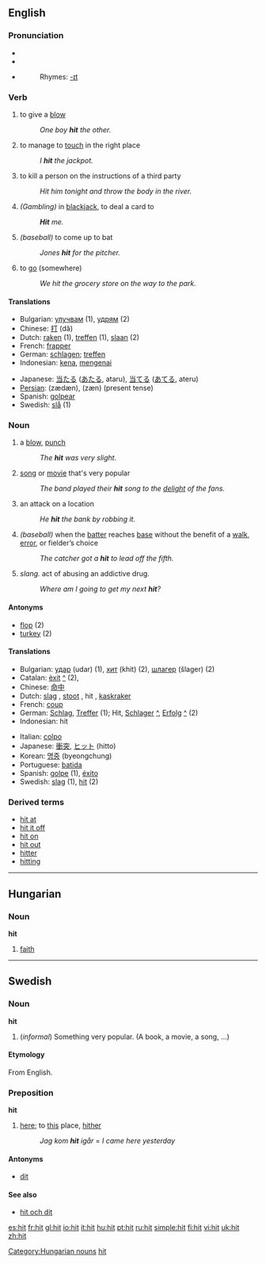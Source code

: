 ==English==

===Pronunciation===
*{{AHD|hĭt}}
*{{IPA|/hɪt/}}
*{{SAMPA|/hIt/}}
*:Rhymes: [[Rhymes:English:-ɪt|-ɪt]]

===Verb===
{{en-verb|hits|hitting|hit}}

# to give a [[blow]]
#: ''One boy '''hit''' the other.''
# to manage to [[touch]] in the right place
#: ''I '''hit''' the jackpot.''
# to kill a person on the instructions of a third party
#: ''Hit him tonight and throw the body in the river.''
# ''(Gambling)'' in [[blackjack]], to deal a card to
#:'' '''Hit''' me.''
# ''(baseball)'' to come up to bat
#: ''Jones '''hit''' for the pitcher.''
# to [[go]] (somewhere)
#: ''We hit the grocery store on the way to the park.''  

====Translations====
{{rfc-trans}}
{{top}}
*Bulgarian: [[улучвам]] (1), [[удрям]] (2)
*Chinese: [[打]] (dă)
*Dutch: [[raken]] (1), [[treffen]] (1), [[slaan]] (2)
*French: [[frapper]]
*German: [[schlagen]]; [[treffen]]
*Indonesian: [[kena]], [[kena|mengenai]]
{{mid}}
*Japanese: [[当たる]] ([[あたる]], ataru), [[当てる]] ([[あてる]], ateru)
*[[Persian]]: {{FAchar|[[زدن|زَدَن]]}} (zædæn), {{FAchar|[[زن|زَن]]}} (zæn) (present tense)
*Spanish: [[golpear]]
*Swedish: [[slå]] (1)
{{bottom}}

===Noun===
{{en-noun}}

# a [[blow]], [[punch]]
#: ''The '''hit''' was very slight.''
# [[song]] or [[movie]] that's very popular
#: ''The band played their '''hit''' song to the [[delight]] of the fans.''
# an attack on a location
#: ''He '''hit''' the bank by robbing it.''
# ''(baseball)'' when the [[batter]] reaches [[base]] without the benefit of a [[walk]], [[error]], or fielder’s choice
#: ''The catcher got a '''hit''' to lead off the fifth.''
# ''slang.'' act of abusing an addictive drug.
#: ''Where am I going to get my next '''hit'''?''

====Antonyms====
*[[flop]] (2)
*[[turkey]] (2)

====Translations====
{{rfc-trans}}
{{top}}
*Bulgarian: [[удар]] (udar) {{m}} (1), [[хит]] (khit) {{m}} (2), [[шлагер]] (šlager) {{m}} (2)
*Catalan: [[èxit]] {{m}} [[:ca:èxit|^]] (2),
*Chinese: [[命中]]
*Dutch: [[slag]] {{m}}, [[stoot]] {{m}}, hit {{m}}, [[kaskraker]] {{m}}
*French: [[coup]] {{m}}
*German: [[Schlag]], [[Treffer]] (1); Hit, [[Schlager]] [[:de:Schlager|^]], [[Erfolg]] [[:de:Erfolg|^]] {{m}} (2)
*Indonesian: hit
{{mid}}
*Italian: [[colpo]] {{m}}
*Japanese: [[衝突]], [[ヒット]] (hitto)
*Korean: [[명중]] (byeongchung)
*Portuguese: [[batida]] {{f}}
*Spanish: [[golpe]] {{m}} (1), [[éxito]] {{m}}
*Swedish: [[slag]] {{n}} (1), [[hit#Swedish|hit]] {{c}} (2)
{{bottom}}

===Derived terms===
*[[hit at]]
*[[hit it off]]
*[[hit on]]
*[[hit out]]
*[[hitter]]
*[[hitting]]


----

==Hungarian==

===Noun===
'''hit'''

# [[faith]]

[[Category:Hungarian nouns]]


----
==Swedish==

===Noun===
'''hit''' {{c}}
#(''informal'') Something very popular. (A book, a movie, a song, ...)

====Etymology====
From English.

===Preposition===
'''hit'''
#[[here]]; to [[this]] place, [[hither]]
#:''Jag kom '''hit''' igår'' = ''I came here yesterday''

====Antonyms====
*[[dit]]

====See also====
*[[hit och dit]]

[[Category:Baseball|hit]]

[[es:hit]]
[[fr:hit]]
[[gl:hit]]
[[io:hit]]
[[it:hit]]
[[hu:hit]]
[[pt:hit]]
[[ru:hit]]
[[simple:hit]]
[[fi:hit]]
[[vi:hit]]
[[uk:hit]]
[[zh:hit]]